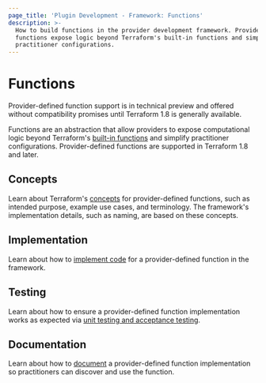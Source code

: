 ```yaml
---
page_title: 'Plugin Development - Framework: Functions'
description: >-
  How to build functions in the provider development framework. Provider-defined
  functions expose logic beyond Terraform's built-in functions and simplify
  practitioner configurations.
---
```


# Functions

<Highlight>

Provider-defined function support is in technical preview and offered without compatibility promises until Terraform 1.8 is generally available.

</Highlight>

Functions are an abstraction that allow providers to expose computational logic beyond Terraform's [built-in functions](/terraform/language/functions) and simplify practitioner configurations. Provider-defined functions are supported in Terraform 1.8 and later.

## Concepts

Learn about Terraform's [concepts](/terraform/plugin/framework/functions/concepts) for provider-defined functions, such as intended purpose, example use cases, and terminology. The framework's implementation details, such as naming, are based on these concepts.

## Implementation

Learn about how to [implement code](/terraform/plugin/framework/functions/implementation) for a provider-defined function in the framework.

## Testing

Learn about how to ensure a provider-defined function implementation works as expected via [unit testing and acceptance testing](/terraform/plugin/framework/functions/testing).

## Documentation

Learn about how to [document](/terraform/plugin/framework/functions/documentation) a provider-defined function implementation so practitioners can discover and use the function.
